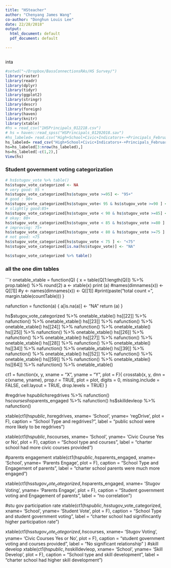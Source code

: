 ---
title: "HSteacher"
author: "Chenyang James Wang"
co-author: "Donghun Louis Lee"
date: 22/28/2018"
output:
  html_document: default
  pdf_document: default

---
```{r global_options, include=FALSE, results='asis'}

```

inta
```{r setup, include=FALSE}
#setwd("~/Dropbox/BassConnectionsRAs/HS Survey/")
library(raster)
library(readr)
library(dplyr)
library(tidyr)
library(ggplot2)
library(stringr)
library(descr) 
library(foreign)
library(haven)
library(knitr)
library(xtable)
#hs = read_csv("1HSPrincipals_012218.csv")
# hs = haven::read_spss("HSPrincipals_01292018.sav")
#hs_labeled= read.csv("High+School+Civic+Indicators+-+Principals_February+24%2C+2018_14.45.csv", stringsAsFactors = T,na.strings = "")
hs_labeled= read_csv("High+School+Civic+Indicators+-+Principals_February+24%2C+2018_14.45.csv")
hs=hs_labeled[3:nrow(hs_labeled),]
hs=hs_labeled[-c(1,2),]
View(hs)
```

### Student government voting categorization
```{r}

# hs$stugov_vote %>% table()
hs$stugov_vote_categorized <- NA
# very good: 95 +
hs$stugov_vote_categorized[hs$stugov_vote >=95] <- "95+"
# good : 90+
hs$stugov_vote_categorized[hs$stugov_vote< 95 & hs$stugov_vote >=90 ] <- "90-95"
# slightly good:85+
hs$stugov_vote_categorized[hs$stugov_vote < 90 & hs$stugov_vote >=85] <- "85-89"
# okay: 80+
hs$stugov_vote_categorized[hs$stugov_vote < 85 & hs$stugov_vote >=80 ] <- "80-84"
# improving: 75+
hs$stugov_vote_categorized[hs$stugov_vote < 80 & hs$stugov_vote >=75 ] <- "75-79"
# not good: <75
hs$stugov_vote_categorized[hs$stugov_vote < 75 ] <- "<75"
hs$stugov_vote_categorized[is.na(hs$stugov_vote)] <- "NA"

hs$stugov_vote_categorized %>% table()
```

### all the one dim tables
```{r}

onetable_xtable = function(Q) {
   x = table(Q[1:length(Q)]) %>% prop.table() %>% round(2) 
   a <- xtable(x)
   print (a)
   #names(dimnames(x)) <- Q[[1]]
   #y <- names(dimnames(x)) <- Q[[1]]
   #print(paste("total count =", margin.table(countTable)))
}

nafunction = function(a) {
  a[is.na(a)] <- "NA"
  return (a)
}

hs$stugov_vote_categorized %>% onetable_xtable()
hs[[22]] %>% nafunction() %>% onetable_xtable()
hs[[23]] %>% nafunction() %>% onetable_xtable()
hs[[24]] %>% nafunction() %>% onetable_xtable()
hs[[25]] %>% nafunction() %>% onetable_xtable()
hs[[26]] %>% nafunction() %>% onetable_xtable()
hs[[27]] %>% nafunction() %>% onetable_xtable()
hs[[28]] %>% nafunction() %>% onetable_xtable()
hs[[34]] %>% nafunction() %>% onetable_xtable()
hs[[39]] %>% nafunction() %>% onetable_xtable()
hs[[52]] %>% nafunction() %>% onetable_xtable()
hs[[59]] %>% nafunction() %>% onetable_xtable()
hs[[64]] %>% nafunction() %>% onetable_xtable()

ct1 = function(x, y, xname = "X", yname = "Y", plot = F){
  crosstab(x, y,
           dnn = c(xname, yname),
           prop.r = TRUE,
           plot = plot, digits = 0, missing.include = FALSE, cell.layout = TRUE, drop.levels = TRUE)
}

#regdrive
hs$public %>% nafunction()
hs$regdrives %>% nafunction()
hs$courses %>% nafunction()
hs$parents_engaged %>% nafunction()
hs$skilldevleop %>% nafunction()

xtable(ct1(hs$public, hs$regdrives, xname= 'School', yname= 'regDrive', plot = F), caption = "School Type and regdrives?", label = "public school were more likely to be regdrives")

xtable(ct1(hs$public, hs$courses, xname= 'School', yname= 'Civic Course Yes or No', plot = F), caption = "School type and courses", label = "charter school had more civic courses provided")

#parents engagement
xtable(ct1(hs$public, hs$parents_engaged, xname= 'School', yname= 'Parents Engage', plot = F), caption = "School Type and Engagement of parents", label = "charter school parents were much more engaged ")

xtable(ct1(hs$stugov_vote_categorized, hs$parents_engaged, xname= 'Stugov Voting', yname= 'Parents Engage', plot = F), caption = "Student government voting and Engagement of parents", label = "no correlation")

#stu gov participation rate
xtable(ct1(hs$public, hs$stugov_vote_categorized, xname= 'School', yname= 'Student Vote', plot = F), caption = "School Type and student government voting", label = "charter school had signifincantly higher participation rate")

xtable(ct1(hs$stugov_vote_categorized, hs$courses, xname= 'Stugov Voting', yname= 'Civic Courses Yes or No', plot = F), caption = "student government voting and courses provided", label = "No significant relationship" ) 
#skill develop
xtable(ct1(hs$public,hs$skilldevleop, xname= 'School', yname= 'Skill Develop', plot = F), caption = "School type and skill development", label = "charter school had higher skill development ")








